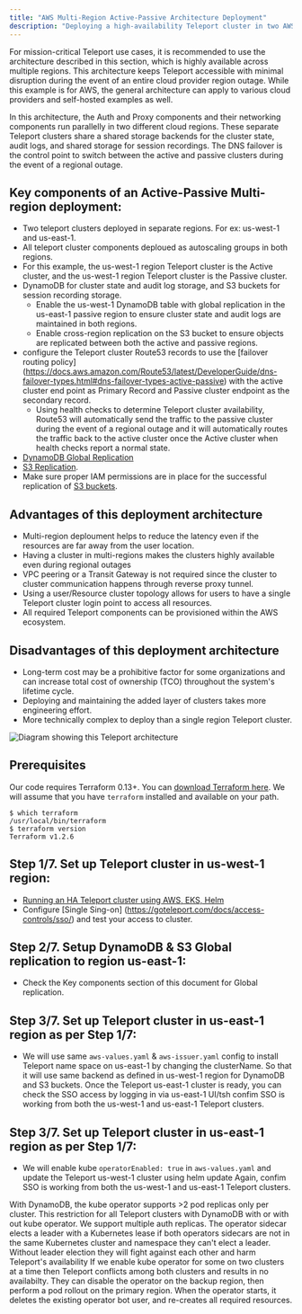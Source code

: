 ```yaml
---
title: "AWS Multi-Region Active-Passive Architecture Deployment"
description: "Deploying a high-availability Teleport cluster in two AWS regions."
---
```


For mission-critical Teleport use cases, it is recommended to use the architecture described in this 
section, which is highly available across multiple regions. This architecture keeps Teleport 
accessible with minimal disruption during the event of  an entire cloud provider region outage. 
While this example is for AWS, the general architecture can apply to various cloud providers and 
self-hosted examples as well.

In this architecture, the Auth and Proxy components and their networking components run 
parallelly in two different cloud regions. These separate Teleport clusters share a shared storage 
backends for the cluster state, audit logs, and shared storage for session recordings. The DNS failover
is the control point to switch between the active and passive clusters during the event of a regional outage.


## Key components of an Active-Passive Multi-region deployment:

- Two teleport clusters deployed in separate regions. For ex: us-west-1 and us-east-1.
- All teleport cluster components deploued as autoscaling groups in both regions.
- For this example, the us-west-1 region Teleport cluster is the Active cluster, and the us-west-1 region Teleport 
  cluster is the Passive cluster.
- DynamoDB for cluster state and audit log storage, and S3 buckets for session recording storage.
  - Enable the us-west-1 DynamoDB table with global replication in the us-east-1 passive region to ensure cluster 
    state and audit logs are maintained in both regions.
  - Enable cross-region replication on the S3 bucket to ensure objects are replicated between both the active and 
    passive regions.
- configure the Teleport cluster Route53 records to use the [failover routing policy]
  (https://docs.aws.amazon.com/Route53/latest/DeveloperGuide/dns-failover-types.html#dns-failover-types-active-passive) 
  with the active cluster end point as Primary Record and Passive cluster endpoint as the secondary record.
  - Using health checks to determine Teleport cluster availability, Route53 will automatically send the traffic to the 
    passive cluster during the event of a regional outage and it will automatically routes the traffic back to the active 
    cluster once the Active cluster when health checks report a normal state.
- [DynamoDB Global Replication](https://aws.amazon.com/blogs/aws/new-convert-your-single-region-amazon-dynamodb-tables-to-global-tables/) 
- [S3 Replication](https://docs.aws.amazon.com/AmazonS3/latest/userguide/replication.html).
- Make sure proper IAM permissions are in place for the successful replication of 
  [S3 buckets](https://docs.aws.amazon.com/AmazonS3/latest/userguide/setting-repl-config-perm-overview.html).

## Advantages of this deployment architecture

- Multi-region deploument helps to reduce the latency even if the resources are far away from the user location.
- Having a cluster in multi-regions makes the clusters highly available even during regional outages
- VPC peering or a Transit Gateway is not required since the cluster to cluster communication happens through
  reverse proxy tunnel.
- Using a user/Resource cluster topology allows for users to have a single Teleport cluster login point to 
  access all resources.
- All required Teleport components can be provisioned within the AWS ecosystem.


## Disadvantages of this deployment architecture

- Long-term cost may be a prohibitive factor for some organizations and can increase total cost of ownership
  (TCO) throughout the system's lifetime cycle.
- Deploying and maintaining the added layer of clusters takes more engineering effort.
- More technically complex to deploy than a single region Teleport cluster.

![Diagram showing this Teleport
architecture](../../../img/deploy-a-cluster/aws-multi-region-active-passive-ha-deployment.png)

## Prerequisites

Our code requires Terraform 0.13+. You can [download Terraform here](https://www.terraform.io/downloads.html). We will assume that you have
`terraform` installed and available on your path.

```code
$ which terraform
/usr/local/bin/terraform
$ terraform version
Terraform v1.2.6
```
## Step 1/7. Set up Teleport cluster in us-west-1 region:
- [Running an HA Teleport cluster using AWS, EKS, Helm](https://goteleport.com/docs/deploy-a-cluster/helm-deployments/aws/)
- Configure [Single Sing-on] (https://goteleport.com/docs/access-controls/sso/) and test your access to cluster.

## Step 2/7. Setup DynamoDB & S3 Global replication to region us-east-1:
- Check the Key components section of this document for Global replication.

## Step 3/7. Set up Teleport cluster in us-east-1 region as per Step 1/7:
- We will use same `aws-values.yaml` & `aws-issuer.yaml` config to install Teleport name space on us-east-1 by changing the clusterName.
  So that it will use same backend as defined in us-west-1 region for DynamoDB and S3 buckets. 
  Once the Teleport us-east-1 cluster is ready, you can check the SSO access by logging in via us-east-1 UI/tsh
  confim SSO is working from both the us-west-1 and us-east-1 Teleport clusters.

## Step 3/7. Set up Teleport cluster in us-east-1 region as per Step 1/7:
- We will enable kube `operatorEnabled: true` in `aws-values.yaml` and update the Teleport us-west-1 cluster using helm update
  Again, confim SSO is working from both the us-west-1 and us-east-1 Teleport clusters.

<Notice type="warning">

With DynamoDB, the kube operator supports >2 pod replicas only per cluster. This restriction for all Teleport clusters with DynamoDB 
with or with out kube operator.
We support multiple auth replicas. The operator sidecar elects a leader with a Kubernetes lease
if both operators sidecars are not in the same Kubernetes cluster and namespace they can't elect a leader. 
Without leader election they will fight against each other and harm Teleport's availability
If we enable kube operator for some on two clusters at a time then Teleport conflicts among both clusters and results in no availabilty.
They can disable the operator on the backup region, then perform a pod rollout on the primary region. When the operator starts, 
it deletes the existing operator bot user, and re-creates all required resources.

</Notice>



